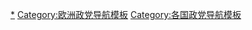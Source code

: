 {{Navbox
 | name   = 罗马尼亚政党
 | title  = {{flagicon|Romania}} [[罗马尼亚政党列表|罗马尼亚政党]] 
 |bodyclass = hlist

 | group1 = [[罗马尼亚众议院|众议院]] (387)
 | list1  =
* [[社会民主党 (罗马尼亚)|社会民主党]]－[[争取罗马尼亚进步国家联盟]] (191)
* [[国家自由党 (罗马尼亚)|国家自由党]] (106)
* [[自由人士和民主人士联盟]] (24)
* [[罗马尼亚匈牙利族民主联盟]] (17)
* [[人民运动党]] (13)
* [[基督教民主民族农民党]] (1)
* [[绿党 (罗马尼亚)|绿党]] (1)
* [[联合罗马尼亚党]] (1)
* [[罗马尼亚少数民族政党]] (18)

 | group2 = [[罗马尼亚参议院|参议院]] (168)
 | list2  =
* [[社会民主党 (罗马尼亚)|社会民主党]]－[[争取罗马尼亚进步国家联盟]] (71)
* [[国家自由党 (罗马尼亚)|国家自由党]] (56)
* [[自由人士和民主人士联盟]] (9)
* [[罗马尼亚匈牙利族民主联盟]] (8)
* [[人民运动党]] (1)

 | group3 = [[欧洲议会]] (32)
 | list3  =
* [[社会民主党 (罗马尼亚)|社会民主党]]－[[争取罗马尼亚进步国家联盟]] (14)
* [[国家自由党 (罗马尼亚)|国家自由党]] (8)
* [[罗马尼亚匈牙利族民主联盟]] (2)
* [[人民运动党]] (1)
* [[人文主义力量党（社会-自由派）]] (1)
* [[M10 (政党)|M10]] (1)

 | group4 = 其他政党
 | list4  =
* [[大罗马尼亚党]]
* [[特兰西瓦尼亚匈牙利族人民党]]
* [[罗马尼亚生态主义党]]
* [[罗马尼亚社会党]] 
* [[新共和国 (政党)|新共和国]]
* [[新一代党－基督教民主人士]]
* [[拯救布加勒斯特联盟]]

| below = 
* [[罗马尼亚政治]]
* [[各国执政党列表]]
* [[Portal:政治|政治专题]]
}}<noinclude>
[[Category:罗马尼亚政党|*]]
[[Category:欧洲政党导航模板]]
[[Category:各国政党导航模板]]
</noinclude>